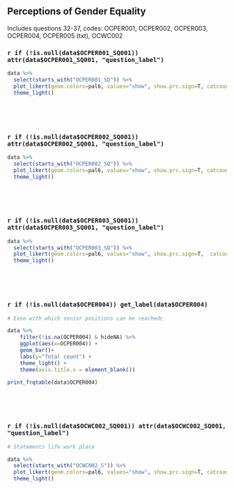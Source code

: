 ## Perceptions of Gender Equality 


Includes questions 32-37, codes: OCPER001, OCPER002, OCPER003, OCPER004, OCPER005 (txt), OCWC002 


### `r if (!is.null(data$OCPER001_SQ001)) attr(data$OCPER001_SQ001, "question_label")`

```r
data %>%
  select(starts_with("OCPER001_SQ")) %>%
  plot_likert(geom.colors=pal6, values="show", show.prc.sign=T, catcount = 4, cat.neutral=3 ) + 
  theme_light()

```
<p>&nbsp;</p>
<p>&nbsp;</p>



### `r if (!is.null(data$OCPER002_SQ001)) attr(data$OCPER002_SQ001, "question_label")`

```r
data %>%
  select(starts_with("OCPER002_SQ")) %>%
  plot_likert(geom.colors=pal6, values="show", show.prc.sign=T, catcount = 3, cat.neutral=NULL ) + 
  theme_light()

```
<p>&nbsp;</p>
<p>&nbsp;</p>


### `r if (!is.null(data$OCPER003_SQ001)) attr(data$OCPER003_SQ001, "question_label")`

```r
data %>%
  select(starts_with("OCPER003_SQ")) %>%
  plot_likert(geom.colors=pal6, values="show", show.prc.sign=T,  catcount=5, cat.neutral = 3 ) + 
  theme_light()

```
<p>&nbsp;</p>
<p>&nbsp;</p>


### `r if (!is.null(data$OCPER004)) get_label(data$OCPER004)`

```r

# Ease with which senior positions can be reachedc

data %>% 
    filter(!is.na(OCPER004) & hideNA) %>% 
    ggplot(aes(x=OCPER004)) + 
    geom_bar()+ 
    labs(y="Total count") +
    theme_light() +
    theme(axis.title.x = element_blank())
```

```r
print_frqtable(data$OCPER004)
```
<p>&nbsp;</p>
<p>&nbsp;</p>


### `r if (!is.null(data$OCWC002_SQ001)) attr(data$OCWC002_SQ001, "question_label")`

```r

# Statements life work place

data %>%
  select(starts_with("OCWC002_S")) %>%
  plot_likert(geom.colors=pal6, values="show", show.prc.sign=T, catcount=5, cat.neutral = 3) + 
  theme_light()

```
